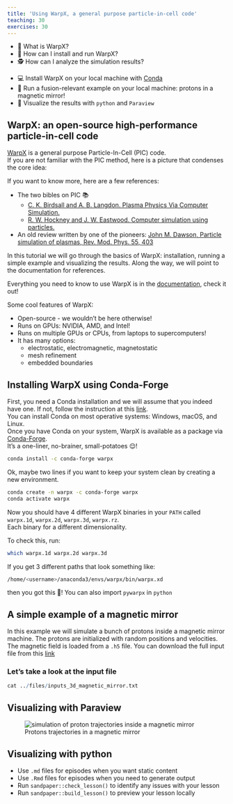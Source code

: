 ```yaml
---
title: 'Using WarpX, a general purpose particle-in-cell code'  
teaching: 30
exercises: 30
---
```


:::::::::::::::::::::::::::::::::::::: questions 

- 🤌 What is WarpX? 
- 🧮 How can I install and run WarpX?
- 🕵️ How can I analyze the simulation results?

::::::::::::::::::::::::::::::::::::::::::::::::

::::::::::::::::::::::::::::::::::::: objectives

- 💻 Install WarpX on your local machine with [Conda](https://docs.conda.io/en/latest/)
- 🏃 Run a fusion-relevant example on your local machine: protons in a magnetic mirror!
- 👀 Visualize the results with `python` and `Paraview`

::::::::::::::::::::::::::::::::::::::::::::::::

## WarpX: an open-source high-performance particle-in-cell code 

[WarpX](https://github.com/BLAST-WarpX/warpx) is a general purpose Particle-In-Cell (PIC) code.  
If you are not familiar with the PIC method, here is a picture that condenses the core idea:  

If you want to know more, here are a few references:

*  The two bibles on PIC 📚
     *  [C. K. Birdsall and A. B. Langdon. Plasma Physics Via Computer Simulation.](https://doi.org/10.1201/9781315275048)  
     *  [R. W. Hockney and J. W. Eastwood. Computer simulation using particles.](https://doi.org/10.1201/9780367806934)  
*  An old review written by one of the pioneers: [John M. Dawson, Particle simulation of plasmas, Rev. Mod. Phys. 55, 403](https://doi.org/10.1103/RevModPhys.55.403)  


In this tutorial we will go through the basics of WarpX: installation, running a simple example and visualizing the results. 
Along the way, we will point to the documentation for references.


::: callout
Everything you need to know to use WarpX is in the [documentation](https://warpx.readthedocs.io/en/latest/index.html), check it out!
:::

Some cool features of WarpX:  

*  Open-source - we wouldn't be here otherwise!
*  Runs on GPUs: NVIDIA, AMD, and Intel! 
*  Runs on multiple GPUs or CPUs, from laptops to supercomputers!
*  It has many options: 
    *  electrostatic, electromagnetic, magnetostatic
    *  mesh refinement
    *  embedded boundaries
 

## Installing WarpX using Conda-Forge

First, you need a Conda installation and we will assume that you indeed have one.
If not, follow the instruction at this [link](https://docs.conda.io/projects/conda/en/stable/user-guide/install/index.html#regular-installation).  
You can install Conda on most operative systems: Windows, macOS, and Linux.  
Once you have Conda on your system, WarpX is available as a package via [Conda-Forge](https://conda-forge.org/download/).  
It's a one-liner, no-brainer, small-potatoes 😌!

::: callout
```bash
conda install -c conda-forge warpx 
```
:::

Ok, maybe two lines if you want to keep your system clean by creating a new environment. 

```bash
conda create -n warpx -c conda-forge warpx 
conda activate warpx 
```

Now you should have 4 different WarpX binaries in your `PATH` called `warpx.1d`, `warpx.2d`, `warpx.3d`, `warpx.rz`.  
Each binary for a different dimensionality.  

To check this, run:
```bash
which warpx.1d warpx.2d warpx.3d
```
If you get 3 different paths that look something like:
```bash
/home/<username>/anaconda3/envs/warpx/bin/warpx.xd
```
then you got this 🙌! You can also import `pywarpx` in `python`



## A simple example of a magnetic mirror

In this example we will simulate a bunch of protons inside a magnetic mirror machine. 
The protons are initialized with random positions and velocities. 
The magnetic field is loaded from a `.h5` file.
You can download the full input file from this [link](../files/inputs_3d_magnetic_mirror.txt)

:::::::::::::::::::::::::::::::::::::::::: spoiler

### Let's take a look at the input file

```r
cat ../files/inputs_3d_magnetic_mirror.txt
```
::::::::::::::::::::::::::::::::::::::::::::::::::




## Visualizing with Paraview 


![Protons trajectories in a magnetic mirror](https://gist.github.com/user-attachments/assets/24b11226-4242-4958-bc12-c09159363065){alt="simulation of proton trajectories inside a magnetic mirror"}


## Visualizing with python

::::::::::::::::::::::::::::::::::::: keypoints 

- Use `.md` files for episodes when you want static content
- Use `.Rmd` files for episodes when you need to generate output
- Run `sandpaper::check_lesson()` to identify any issues with your lesson
- Run `sandpaper::build_lesson()` to preview your lesson locally

::::::::::::::::::::::::::::::::::::::::::::::::
